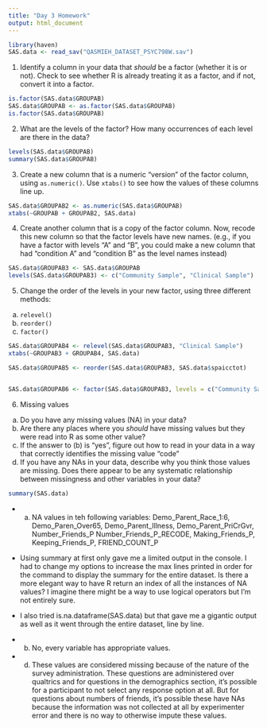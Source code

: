 ```yaml
---
title: "Day 3 Homework"
output: html_document
---
```


```r
library(haven)
SAS.data <- read_sav("QASMIEH_DATASET_PSYC798W.sav")
```


1. Identify a column in your data that *should* be a factor (whether it is or not). Check to see whether R is already treating it as a factor, and if not, convert it into a factor.

```r
is.factor(SAS.data$GROUPAB)
SAS.data$GROUPAB <- as.factor(SAS.data$GROUPAB)
is.factor(SAS.data$GROUPAB)
```

2. What are the levels of the factor? How many occurrences of each level are there in the data?
   
```r
levels(SAS.data$GROUPAB)
summary(SAS.data$GROUPAB)
```

3. Create a new column that is a numeric "version" of the factor column, using `as.numeric()`. Use `xtabs()` to see how the values of these columns line up.

```r
SAS.data$GROUPAB2 <- as.numeric(SAS.data$GROUPAB)
xtabs(~GROUPAB + GROUPAB2, SAS.data)
```

4. Create another column that is a copy of the factor column. Now, recode this new column so that the factor levels have new names. 
  (e.g., if you have a factor with levels "A" and "B", you could make a new column that had "condition A" and "condition B" as the level names instead)

```r
SAS.data$GROUPAB3 <- SAS.data$GROUPAB
levels(SAS.data$GROUPAB3) <- c("Community Sample", "Clinical Sample")
```

5. Change the order of the levels in your new factor, using three different methods:
  a. `relevel()`
  b. `reorder()`
  c. `factor()`

```r

SAS.data$GROUPAB4 <- relevel(SAS.data$GROUPAB3, "Clinical Sample")
xtabs(~GROUPAB3 + GROUPAB4, SAS.data)

SAS.data$GROUPAB5 <- reorder(SAS.data$GROUPAB3, SAS.data$spaicctot)


SAS.data$GROUPAB6 <- factor(SAS.data$GROUPAB3, levels = c("Community Sample", "Clinical Sample"))

```

6. Missing values
  a. Do you have any missing values (NA) in your data?
  b. Are there any places where you *should* have missing values but they were read into R as some other value?
  c. If the answer to (b) is "yes", figure out how to read in your data in a way that correctly identifies the missing value "code"
  d. If you have any NAs in your data, describe why you think those values are missing. Does there appear to be any systematic relationship between missingness and other variables in your data?

```r
summary(SAS.data)
```
* a. NA values in teh following variables: Demo_Parent_Race_1:6, Demo_Paren_Over65, Demo_Parent_Illness, Demo_Parent_PriCrGvr, Number_Friends_P Number_Friends_P_RECODE, Making_Friends_P, Keeping_Friends_P, FRIEND_COUNT_P
* Using summary at first only gave me a limited output in the console. I had to change my options to increase the max lines printed in order for the command to display the summary for the entire dataset. Is there a more elegant way to have R return an index of all the instances of NA values? I imagine there might be a way to use logical operators but I'm not entirely sure. 
* I also tried is.na.dataframe(SAS.data) but that gave me a gigantic output as well as it went through the entire dataset, line by line.

* b. No, every variable has appropriate values.
* d. These values are considered missing because of the nature of the survey administration. These questions are administered over qualtrics and for questions in the demographics section, it's possible for a participant to not select any response option at all. But for questions about numbers of friends, it's possible these have NAs because the information was not collected at all by experimenter error and  there is no way to otherwise impute these values. 